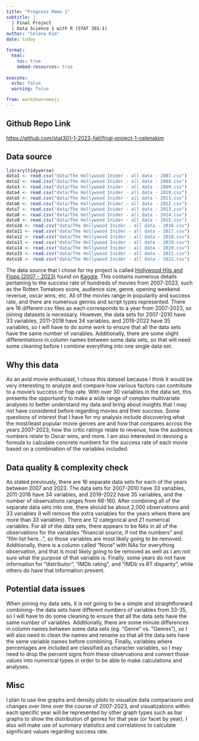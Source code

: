 ```yaml
---
title: "Progress Memo 1"
subtitle: |
  | Final Project 
  | Data Science 1 with R (STAT 301-1)
author: "Celena Kim"
date: today

format:
  html:
    toc: true
    embed-resources: true
    
execute:
  echo: false
  warning: false

from: markdown+emoji 
---
```


::: {.callout-tip icon="false"}
## Github Repo Link

<https://github.com/stat301-1-2023-fall/final-project-1-celenakim>
:::


## Data source
```r
library(tidyverse)
data1 <- read.csv("data/The Hollywood Inider - all data - 2007.csv")
data2 <- read.csv("data/The Hollywood Inider - all data - 2008.csv")
data3 <- read.csv("data/The Hollywood Inider - all data - 2009.csv")
data4 <- read.csv("data/The Hollywood Inider - all data - 2010.csv")
data5 <- read.csv("data/The Hollywood Inider - all data - 2011.csv")
data6 <- read.csv("data/The Hollywood Inider - all data - 2012.csv")
data7 <- read.csv("data/The Hollywood Inider - all data - 2013.csv")
data8 <- read.csv("data/The Hollywood Inider - all data - 2014.csv")
data9 <- read.csv("data/The Hollywood Inider - all data - 2015.csv")
data10 <- read.csv("data/The Hollywood Inider - all data - 2016.csv")
data11 <- read.csv("data/The Hollywood Inider - all data - 2017.csv")
data12 <- read.csv("data/The Hollywood Inider - all data - 2018.csv")
data13 <- read.csv("data/The Hollywood Inider - all data - 2019.csv")
data14 <- read.csv("data/The Hollywood Inider - all data - 2020.csv")
data15 <- read.csv("data/The Hollywood Inider - all data - 2021.csv")
data16 <- read.csv("data/The Hollywood Inider - all data - 2022.csv")
```
The data source that I chose for my project is called [Hollywood Hits and Flops (2007 - 2023)](https://www.kaggle.com/datasets/sujaykapadnis/hollywood-hits-and-flops-2007-2023/) found on [Kaggle](https://www.kaggle.com). This contains numerous details pertaining to the success rate of hundreds of movies from 2007-2023, such as the Rotten Tomatoes score, audience size, genre, opening weekend revenue, oscar wins, etc. All of the movies range in popularity and success rate, and there are numerous genres and script types represented. There are 16 different csv files as each corresponds to a year from 2007-2023, so joining datasets is necessary. However, the data sets for 2007-2010 have 33 variables, 2011-2018 have 34 variables, and 2019-2022 have 35 variables, so I will have to do some work to ensure that all the data sets have the same number of variables. Additionally, there are some slight differentiations in column names between some data sets, so that will need some cleaning before I combine everything into one single data set.

## Why this data

As an avid movie enthusiast, I chose this dataset because I think it would be very interesting to analyze and compare how various factors can contribute to a movie’s success or flop rate. With over 30 variables in the data set, this presents the opportunity to make a wide range of complex multivariate analyses to better understand my data and bring about insights that I may not have considered before regarding movies and their success. Some questions of interest that I have for my analysis include discovering what the most/least popular movie genres are and how that compares across the years 2007-2023, how the critic ratings relate to revenue, how the audience numbers relate to Oscar wins, and more. I am also interested in devising a formula to calculate concrete numbers for the success rate of each movie based on a combination of the variables included.

## Data quality & complexity check

As stated previously, there are 16 separate data sets for each of the years between 2007 and 2023. The data sets for 2007-2010 have 33 variables, 2011-2018 have 34 variables, and 2019-2022 have 35 variables, and the number of observations ranges from 66-160. After combining all of the separate data sets into one, there should be about 2,000 observations and 33 variables (I will remove the extra variables for the years where there are more than 33 variables). There are 12 categorical and 21 numerical variables. For all of the data sets, there appears to be NAs in all of the observations for the variables “financial source, if not the numbers” and “film list here…”, so those variables are most likely going to be removed. Additionally, there is a column called “None” with NAs for everything observation, and that is most likely going to be removed as well as I am not sure what the purpose of that variable is. Finally, some years do not have information for “distributor”, “IMDb rating”,  and “IMDb vs RT disparity”, while others do have that information present.

## Potential data issues

When joining my data sets, it is not going to be a simple and straightforward combining– the data sets have different numbers of variables from 33-35, so I will have to do some cleaning to ensure that all the data sets have the same number of variables. Additionally, there are some minute differences in column names between some data sets (eg. “Genre” vs. “Genres”), so I will also need to clean the names and rename so that all the data sets have the same variable names before combining. Finally, variables where percentages are included are classified as character variables, so I may need to drop the percent signs from these observations and convert those values into numerical types in order to be able to make calculations and analyses.

## Misc

I plan to use line graphs and density plots to visualize data comparisons and changes over time over the course of 2007-2023, and visualizations within each specific year will be represented by other graph types such as bar graphs to show the distribution of genres for that year (or facet by year). I also will make use of summary statistics and correlations to calculate significant values regarding success rate.

